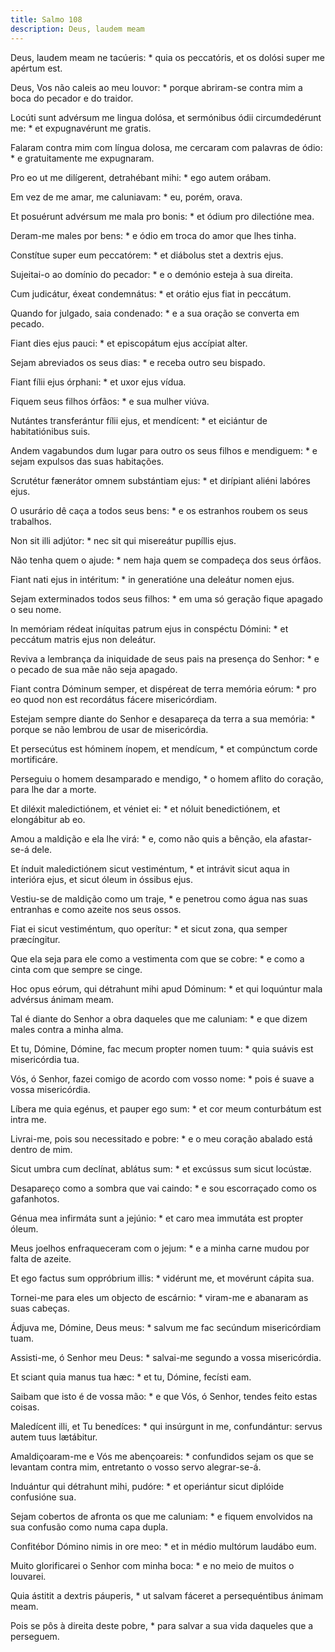 ```yaml
---
title: Salmo 108
description: Deus, laudem meam
---
```


<div class="side-by-side not-content">

Deus, laudem meam ne tacúeris: * quia os peccatóris, et os dolósi super me apértum est.

Deus, Vos não caleis ao meu louvor: * porque abriram-se contra mim a boca do pecador e do traidor.

Locúti sunt advérsum me lingua dolósa, et sermónibus ódii circumdedérunt me: * et expugnavérunt me gratis.

Falaram contra mim com língua dolosa, me cercaram com palavras de ódio: * e gratuitamente me expugnaram.

Pro eo ut me dilígerent, detrahébant mihi: * ego autem orábam.

Em vez de me amar, me caluniavam: * eu, porém, orava.

Et posuérunt advérsum me mala pro bonis: * et ódium pro dilectióne mea.

Deram-me males por bens: * e ódio em troca do amor que lhes tinha.

Constítue super eum peccatórem: * et diábolus stet a dextris ejus.

Sujeitai-o ao domínio do pecador: * e o demónio esteja à sua direita.

Cum judicátur, éxeat condemnátus: * et orátio ejus fiat in peccátum.

Quando for julgado, saia condenado: * e a sua oração se converta em pecado.

Fiant dies ejus pauci: * et episcopátum ejus accípiat alter.

Sejam abreviados os seus dias: * e receba outro seu bispado.

Fiant fílii ejus órphani: * et uxor ejus vídua.

Fiquem seus filhos órfãos: * e sua mulher viúva.

Nutántes transferántur fílii ejus, et mendícent: * et eiciántur de habitatiónibus suis.

Andem vagabundos dum lugar para outro os seus filhos e mendiguem: * e sejam expulsos das suas habitações.

Scrutétur fænerátor omnem substántiam ejus: * et dirípiant aliéni labóres ejus.

O usurário dê caça a todos seus bens: * e os estranhos roubem os seus trabalhos.

Non sit illi adjútor: * nec sit qui misereátur pupíllis ejus.

Não tenha quem o ajude: * nem haja quem se compadeça dos seus órfãos.

Fiant nati ejus in intéritum: * in generatióne una deleátur nomen ejus.

Sejam exterminados todos seus filhos: * em uma só geração fique apagado o seu nome.

In memóriam rédeat iníquitas patrum ejus in conspéctu Dómini: * et peccátum matris ejus non deleátur.

Reviva a lembrança da iniquidade de seus pais na presença do Senhor: * e o pecado de sua mãe não seja apagado.

Fiant contra Dóminum semper, et dispéreat de terra memória eórum: * pro eo quod non est recordátus fácere misericórdiam.

Estejam sempre diante do Senhor e desapareça da terra a sua memória: * porque se não lembrou de usar de misericórdia.

Et persecútus est hóminem ínopem, et mendícum, * et compúnctum corde mortificáre.

Perseguiu o homem desamparado e mendigo, * o homem aflito do coração, para lhe dar a morte.

Et diléxit maledictiónem, et véniet ei: * et nóluit benedictiónem, et elongábitur ab eo.

Amou a maldição e ela lhe virá: * e, como não quis a bênção, ela afastar-se-á dele.

Et índuit maledictiónem sicut vestiméntum, * et intrávit sicut aqua in interióra ejus, et sicut óleum in óssibus ejus.

Vestiu-se de maldição como um traje, * e penetrou como água nas suas entranhas e como azeite nos seus ossos.

Fiat ei sicut vestiméntum, quo operítur: * et sicut zona, qua semper præcíngitur.

Que ela seja para ele como a vestimenta com que se cobre: * e como a cinta com que sempre se cinge.

Hoc opus eórum, qui détrahunt mihi apud Dóminum: * et qui loquúntur mala advérsus ánimam meam.

Tal é diante do Senhor a obra daqueles que me caluniam: * e que dizem males contra a minha alma.

Et tu, Dómine, Dómine, fac mecum propter nomen tuum: * quia suávis est misericórdia tua.

Vós, ó Senhor, fazei comigo de acordo com vosso nome: * pois é suave a vossa misericórdia.

Líbera me quia egénus, et pauper ego sum: * et cor meum conturbátum est intra me.

Livrai-me, pois sou necessitado e pobre: * e o meu coração abalado está dentro de mim.

Sicut umbra cum declínat, ablátus sum: * et excússus sum sicut locústæ.

Desapareço como a sombra que vai caindo: * e sou escorraçado como os gafanhotos.

Génua mea infirmáta sunt a jejúnio: * et caro mea immutáta est propter óleum.

Meus joelhos enfraqueceram com o jejum: * e a minha carne mudou por falta de azeite.

Et ego factus sum oppróbrium illis: * vidérunt me, et movérunt cápita sua.

Tornei-me para eles um objecto de escárnio: * viram-me e abanaram as suas cabeças.

Ádjuva me, Dómine, Deus meus: * salvum me fac secúndum misericórdiam tuam.

Assisti-me, ó Senhor meu Deus: * salvai-me segundo a vossa misericórdia.

Et sciant quia manus tua hæc: * et tu, Dómine, fecísti eam.

Saibam que isto é de vossa mão: * e que Vós, ó Senhor, tendes feito estas coisas.

Maledícent illi, et Tu benedíces: * qui insúrgunt in me, confundántur: servus autem tuus lætábitur.

Amaldiçoaram-me e Vós me abençoareis: * confundidos sejam os que se levantam contra mim, entretanto o vosso servo alegrar-se-á.

Induántur qui détrahunt mihi, pudóre: * et operiántur sicut diplóide confusióne sua.

Sejam cobertos de afronta os que me caluniam: * e fiquem envolvidos na sua confusão como numa capa dupla.

Confitébor Dómino nimis in ore meo: * et in médio multórum laudábo eum.

Muito glorificarei o Senhor com minha boca: * e no meio de muitos o louvarei.

Quia ástitit a dextris páuperis, * ut salvam fáceret a persequéntibus ánimam meam.

Pois se pôs à direita deste pobre, * para salvar a sua vida daqueles que a perseguem.

</div>
